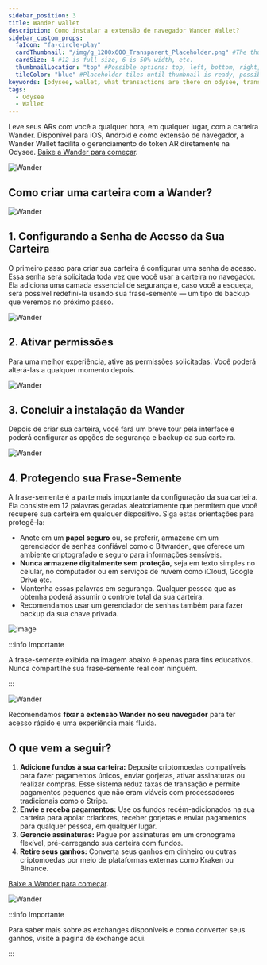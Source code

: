 ```yaml
---
sidebar_position: 3
title: Wander wallet
description: Como instalar a extensão de navegador Wander Wallet?
sidebar_custom_props:
  faIcon: "fa-circle-play"
  cardThumbnail: "/img/g_1200x600_Transparent_Placeholder.png" #The thumbnail on the category card.
  cardSize: 4 #12 is full size, 6 is 50% width, etc.
  thumbnailLocation: "top" #Possible options: top, left, bottom, right, none
  tileColor: "blue" #Placeholder tiles until thumbnail is ready, possible options: blue, cream, darkpurple, lightpurple, mauve, orange, pink, none
keywords: [odysee, wallet, what transactions are there on odysee, transaction on odysee, what do the transactions mean, what is a transaction]
tags:
  - Odysee
  - Wallet
---
```


Leve seus ARs com você a qualquer hora, em qualquer lugar, com a carteira Wander. Disponível para iOS, Android e como extensão de navegador, a Wander Wallet facilita o gerenciamento do token AR diretamente na Odysee.
[Baixe a Wander para começar](https://www.wander.app/).

![Wander](https://thumbs.odycdn.com/1753958c862342ab15c107454f87bab0.webp)

## Como criar uma carteira com a Wander?

![Wander](https://thumbs.odycdn.com/a556307b756714f7f557b24ed8c84176.webp)

## 1. Configurando a Senha de Acesso da Sua Carteira

O primeiro passo para criar sua carteira é configurar uma senha de acesso. Essa senha será solicitada toda vez que você usar a carteira no navegador. Ela adiciona uma camada essencial de segurança e, caso você a esqueça, será possível redefini-la usando sua frase-semente — um tipo de backup que veremos no próximo passo.

![Wander](https://thumbs.odycdn.com/b95dd8766a8e9046e156cbaa6cf2c5eb.webp)

## 2. Ativar permissões

Para uma melhor experiência, ative as permissões solicitadas. Você poderá alterá-las a qualquer momento depois.

![Wander](https://thumbs.odycdn.com/d5e179a96bc28aa49d67bd0312cde654.webp)

## 3. Concluir a instalação da Wander

Depois de criar sua carteira, você fará um breve tour pela interface e poderá configurar as opções de segurança e backup da sua carteira.

![Wander](https://thumbs.odycdn.com/a3ecf90f44ecaa6ed936dcce89e646e3.webp)

## 4. Protegendo sua Frase-Semente

A frase-semente é a parte mais importante da configuração da sua carteira. Ela consiste em 12 palavras geradas aleatoriamente que permitem que você recupere sua carteira em qualquer dispositivo. Siga estas orientações para protegê-la:

* Anote em um **papel seguro** ou, se preferir, armazene em um gerenciador de senhas confiável como o Bitwarden, que oferece um ambiente criptografado e seguro para informações sensíveis.
* **Nunca armazene digitalmente sem proteção**, seja em texto simples no celular, no computador ou em serviços de nuvem como iCloud, Google Drive etc.
* Mantenha essas palavras em segurança. Qualquer pessoa que as obtenha poderá assumir o controle total da sua carteira.
* Recomendamos usar um gerenciador de senhas também para fazer backup da sua chave privada.

![image](https://thumbs.odycdn.com/d4ec69705ba5f6798bff432888dd8874.webp)

:::info Importante

A frase-semente exibida na imagem abaixo é apenas para fins educativos. Nunca compartilhe sua frase-semente real com ninguém.

:::

![Wander](https://thumbs.odycdn.com/408f6d0653c98a801f1f29c3ef6e8721.webp)

Recomendamos **fixar a extensão Wander no seu navegador** para ter acesso rápido e uma experiência mais fluida.

## O que vem a seguir?

1. **Adicione fundos à sua carteira:** Deposite criptomoedas compatíveis para fazer pagamentos únicos, enviar gorjetas, ativar assinaturas ou realizar compras. Esse sistema reduz taxas de transação e permite pagamentos pequenos que não eram viáveis com processadores tradicionais como o Stripe.
2. **Envie e receba pagamentos:** Use os fundos recém-adicionados na sua carteira para apoiar criadores, receber gorjetas e enviar pagamentos para qualquer pessoa, em qualquer lugar.
3. **Gerencie assinaturas:** Pague por assinaturas em um cronograma flexível, pré-carregando sua carteira com fundos.
4. **Retire seus ganhos:** Converta seus ganhos em dinheiro ou outras criptomoedas por meio de plataformas externas como Kraken ou Binance.

[Baixe a Wander para começar](https://www.wander.app/).

![Wander](https://thumbs.odycdn.com/12f065be71e8821befdac6821a6febca.webp)

:::info Importante

Para saber mais sobre as exchanges disponíveis e como converter seus ganhos, visite a página de exchange aqui.

:::